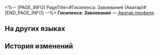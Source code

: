 <%-- [PAGE_INFO]
PageTitle=#Гисиленса: Завоевание (Аватар)#
[END_PAGE_INFO] --%>
{{Предмет Инфобокс
|Название    = Гисиленса: Завоевание
|id          = 200143
|Изображение = Аватар Гисиленса Завоевание.png
|Тип         = Аватар профиля
|Инвентарь   = 
|Редкость    = 5
|Эффект      = 
|Описание    = Гисиленса в момент триумфа.
|Источник1   = [[Аватар за открытие Чести Безымянных.]]
}}
{{Описание|''«Я слышу крики у порога смерти. Позвольте мне исполнить для вас последнюю песню».''}}
'''Гисиленса: Завоевание''' — [[Аватар профиля]].

==На других языках==
{{На других языках
|en   = Hysilens: Conquest
|zhs  = 海瑟音•征伐
|zht  = 海瑟音•征伐
|ja   = セイレンス・征伐
|ko   = 히실렌스•정벌
|es   = Hysilens: Conquista
|fr   = Hysilens&nbsp;: Conquête
|ru   = Гисиленса: Завоевание
|th   = Hysilens - พิชิต
|vi   = Hysilens - Chinh Phạt
|de   = Hysilens: Eroberung
|id   = Hysilens: Penaklukan
|pt   = Hysilens: Conquista
}}

==История изменений==
{{История изменений|3.5}}